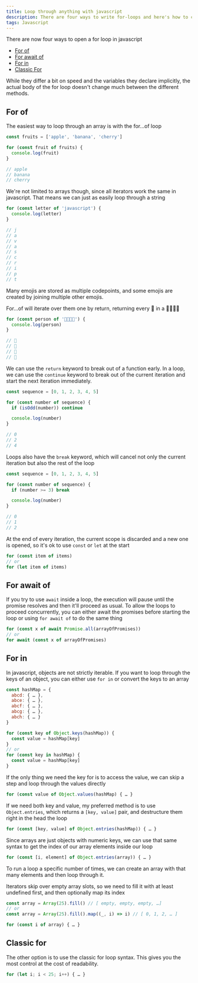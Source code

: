 ```yaml
---
title: Loop through anything with javascript
description: There are four ways to write for-loops and here's how to choose
tags: Javascript
---
```


There are now four ways to open a for loop in javascript

- [For of](#for-of)
- [For await of](#for-await-of)
- [For in](#for-in)
- [Classic For](#classic-for)

While they differ a bit on speed and the variables they declare implicitly, the actual body of the for loop doesn't change much between the different methods.

## For of

The easiest way to loop through an array is with the for…of loop

```js numbered
const fruits = ['apple', 'banana', 'cherry']

for (const fruit of fruits) {
  console.log(fruit)
}

// apple
// banana
// cherry
```

We're not limited to arrays though, since all iterators work the same in javascript. That means we can just as easily loop through a string

```js numbered
for (const letter of 'javascript') {
  console.log(letter)
}

// j
// a
// v
// a
// s
// c
// r
// i
// p
// t
```

Many emojis are stored as multiple codepoints, and some emojis are created by joining multiple other emojis.

For…of will iterate over them one by return, returning every 👨 in a 👨‍👩‍👧‍👦

```js numbered
for (const person of '👨‍👩‍👧‍👦') {
  console.log(person)
}

// 👨
// 👩
// 👧
// 👦
```

We can use the `return` keyword to break out of a function early. In a loop, we can use the `continue` keyword to break out of the current iteration and start the next iteration immediately.

```js numbered
const sequence = [0, 1, 2, 3, 4, 5]

for (const number of sequence) {
  if (isOdd(number)) continue

  console.log(number)
}

// 0
// 2
// 4
```

Loops also have the `break` keyword, which will cancel not only the current iteration but also the rest of the loop

```js numbered
const sequence = [0, 1, 2, 3, 4, 5]

for (const number of sequence) {
  if (number >= 3) break

  console.log(number)
}

// 0
// 1
// 2
```

At the end of every iteration, the current scope is discarded and a new one is opened, so it's ok to use `const` or `let` at the start

```js numbered
for (const item of items)
// or
for (let item of items)
```

## For await of

If you try to use `await` inside a loop, the execution will pause until the promise resolves and then it'll proceed as usual. To allow the loops to proceed concurrently, you can either await the promises before starting the loop or using `for await of` to do the same thing

```js numbered
for (const x of await Promise.all(arrayOfPromises))
// or
for await (const x of arrayOfPromises)
```

## For in

In javascript, objects are not strictly iterable. If you want to loop through the keys of an object, you can either use `for in` or convert the keys to an array

```js numbered
const hashMap = {
  abcd: { … },
  abce: { … },
  abcf: { … },
  abcg: { … },
  abch: { … }
}
```

```js numbered
for (const key of Object.keys(hashMap)) {
  const value = hashMap[key]
}
// or
for (const key in hashMap) {
  const value = hashMap[key]
}
```

If the only thing we need the key for is to access the value, we can skip a step and loop through the values directly

```js numbered
for (const value of Object.values(hashMap) { … }
```

If we need both key and value, my preferred method is to use `Object.entries`, which returns a `[key, value]` pair, and destructure them right in the head the loop

```js numbered
for (const [key, value] of Object.entries(hashMap)) { … }
```

Since arrays are just objects with numeric keys, we can use that same syntax to get the index of our array elements inside our loop

```js numbered
for (const [i, element] of Object.entries(array)) { … }
```

To run a loop a specific number of times, we can create an array with that many elements and then loop through it.

Iterators skip over empty array slots, so we need to fill it with at least undefined first, and then optionally map its index

```js numbered
const array = Array(25).fill() // [ empty, empty, empty, …]
// or
const array = Array(25).fill().map((_, i) => i) // [ 0, 1, 2, … ]

for (const i of array) { … }
```

## Classic for

The other option is to use the classic for loop syntax. This gives you the most control at the cost of readability.

```js numbered
for (let i; i < 25; i++) { … }
```

